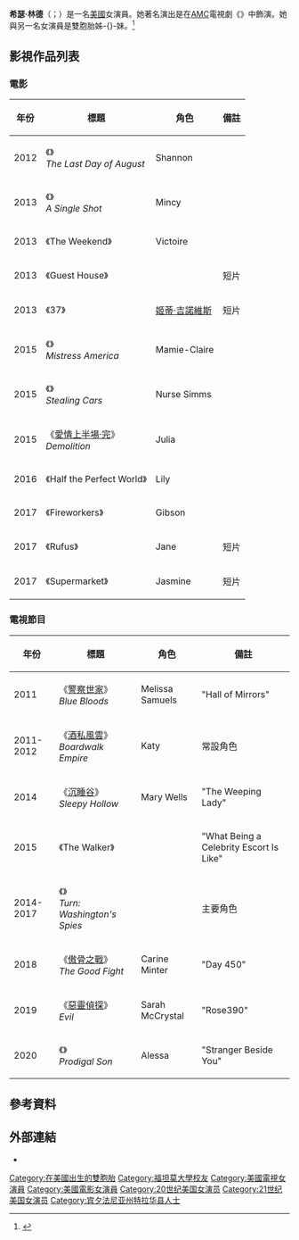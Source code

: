 {{noteTA
|G1=TV
|G2=Movie
|1=zh-hk:偷車人生; zh-tw:神鬼高手; zh-cn:偷车;
}}
{{Infobox person
| name = 希瑟·林德<br />Heather Lind
| image = Heather_Lind_July_2015_Cropped.jpg
| birth_date = {{birth date and age|mf=y|1983|03|22}}
| birth_place = 美國[[賓夕凡尼亞州|賓夕凡尼亞州]]{{link-en|阿普蘭 (賓夕凡尼亞州)|Upland, Pennsylvania|阿普蘭}}
| nationality = 美國
| education = [[福坦莫大學|福坦莫大學]]<br />[[紐約大學|紐約大學]]
| occupation = 女演員
| relatives = {{link-en|克莉絲緹娜·班尼特·林德|Christina Bennett Lind}}（雙胞胎姊-{}-妹）
}}
'''希瑟·林德'''（{{lang-en|Heather Lind}}；{{bd|1983年|3月22日}}）是一名[[美國|美國]]女演員。她著名演出是在[[AMC_(電視頻道)|AMC]]電視劇《{{link-en|逆转奇兵|Turn: Washington's Spies}}》中飾演{{link-en|安娜·斯特朗|Anna Strong (spy)}}。她與另一名女演員{{link-en|克莉絲緹娜·班尼特·林德|Christina Bennett Lind}}是雙胞胎姊-{}-妹。<ref>{{Cite web |url = http://news.fordham.edu/fordham-magazine/twin-billing-the-lind-sisters/ |title = Twin Billing: The Lind Sisters |date = 2010-10-01 |publisher = Fordham News |language = en |access-date = 2016-10-30 |archive-date = 2020-08-10 |archive-url = https://web.archive.org/web/20200810194652/https://news.fordham.edu/fordham-magazine/twin-billing-the-lind-sisters/ |dead-url = no }}</ref>

== 影視作品列表 ==
=== 電影 ===
{| class="wikitable sortable"
|-
! 年份
! 標題
! 角色
! class="unsortable" | 備註
|-
| 2012
| 《{{link-en|八月最後一天|The Last Day of August}}》<br/>''The Last Day of August''
| Shannon
|
|-
| 2013
| 《{{link-en|致命一擊|A Single Shot}}》<br/>''A Single Shot''
| Mincy
|
|-
| 2013
| 《The Weekend》
| Victoire
|
|-
| 2013
| 《Guest House》
|
| 短片
|-
| 2013
| 《37》
| [[姬蒂·吉諾維斯遇害案|姬蒂·吉諾維斯]]
| 短片
|-
| 2015
| 《{{link-en|紐約新鮮人|Mistress America}}》<br/>''Mistress America''
| Mamie-Claire
|
|-
| 2015
| 《{{link-en|偷車人生|Stealing Cars}}》<br/>''Stealing Cars''
| Nurse Simms
|
|-
| 2015
| 《[[愛情上半場·完|愛情上半場·完]]》<br/>''Demolition''
| Julia
|
|-
| 2016
| 《Half the Perfect World》
| Lily
|
|-
| 2017
| 《Fireworkers》
| Gibson
|
|-
| 2017
| 《Rufus》
| Jane
| 短片
|-
| 2017
| 《Supermarket》
| Jasmine
| 短片
|}

=== 電視節目 ===
{| class="wikitable sortable"
|-
! 年份
! 標題
! 角色
! class="unsortable" | 備註
|-
| 2011
| 《[[警察世家|警察世家]]》<br/>''Blue Bloods''
| Melissa Samuels
| "Hall of Mirrors"
|-
| 2011-2012
| 《[[酒私風雲|酒私風雲]]》<br/>''Boardwalk Empire''
| Katy
| 常設角色
|-
| 2014
| 《[[沉睡谷|沉睡谷]]》<br/>''Sleepy Hollow''
| Mary Wells
| "The Weeping Lady"
|-
| 2015
| 《The Walker》
|
| "What Being a Celebrity Escort Is Like"
|-
| 2014-2017
| 《{{link-en|逆转奇兵|Turn: Washington's Spies}}》<br/>''Turn: Washington's Spies''
| {{link-en|安娜·史壯|Anna Strong (spy)}}
| 主要角色
|-
| 2018
| 《[[傲骨之戰|傲骨之戰]]》<br/>''The Good Fight''
| Carine Minter
| "Day 450"
|-
| 2019
| 《[[惡靈偵探|惡靈偵探]]》<br/>''Evil''
| Sarah McCrystal
| "Rose390"
|-
| 2020
| 《{{link-en|浪子神探|Prodigal Son (TV series)}}》<br/>''Prodigal Son''
| Alessa
| "Stranger Beside You"
|}

== 參考資料 ==
{{Reflist}}

== 外部連結 ==
* {{IMDb name|id=0511200|name=Heather Lind}}
{{DEFAULTSORT: Lind, Heather}}
[[Category:在美國出生的雙胞胎|Category:在美國出生的雙胞胎]]
[[Category:福坦莫大學校友|Category:福坦莫大學校友]]
[[Category:美國電視女演員|Category:美國電視女演員]]
[[Category:美國電影女演員|Category:美國電影女演員]]
[[Category:20世纪美国女演员|Category:20世纪美国女演员]]
[[Category:21世纪美国女演员|Category:21世纪美国女演员]]
[[Category:宾夕法尼亚州特拉华县人士|Category:宾夕法尼亚州特拉华县人士]]